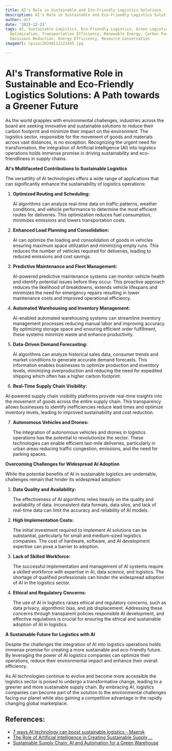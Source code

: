 ```yaml
---
title: AI's Role in Sustainable and Eco-Friendly Logistics Solutions
description: AI's Role in Sustainable and Eco-Friendly Logistics Solutions
author: Usf
date: '2023-12-23'
tags: AI, Sustainable Logistics, Eco-Friendly Logistics, Green Logistics, Supply Chain
  Optimization, Transportation Efficiency, Renewable Energy, Carbon Footprint Reduction,
  Emissions Reduction, Energy Efficiency, Resource Conservation
imageUrl: /pixa/20240112122445.jpg

---
```

# AI's  Transformative Role in Sustainable and Eco-Friendly Logistics Solutions: A Path towards a Greener  Future

As the world grapples with  environmental challenges, industries across the board are seeking innovative  and sustainable solutions to reduce their carbon footprint and minimize their impact on the environment. The logistics sector, responsible for the movement of goods and materials  across vast  distances, is no exception.  Recognizing the urgent need for transformation, the integration of Artificial Intelligence (AI) into logistics operations holds immense  promise in driving sustainability  and eco-friendliness in supply chains.

**AI's Multifaceted Contributions to Sustainable Logistics**

The versatility of AI technologies  offers a wide range of applications that can significantly enhance the sustainability of logistics operations:

1. **Optimized Routing and Scheduling:**

   AI algorithms can analyze  real-time data on traffic patterns, weather conditions,  and vehicle performance to determine the most efficient routes for deliveries. This optimization reduces fuel consumption, minimizes emissions  and lowers transportation costs.

2. **Enhanced Load Planning and Consolidation:**

   AI can optimize the loading and consolidation of goods in vehicles ensuring maximum space utilization and minimizing empty runs. This reduces the number of vehicles required for deliveries, leading to reduced emissions and cost savings.

3. **Predictive Maintenance and Fleet  Management:**

      AI-powered predictive maintenance systems  can monitor vehicle health and identify potential issues before  they occur. This proactive approach reduces the likelihood of breakdowns, extends vehicle  lifespans and minimizes the need for emergency repairs resulting in lower maintenance costs  and improved  operational efficiency.

4. **Automated  Warehousing and  Inventory Management:**

   AI-enabled automated warehousing systems can streamline  inventory management processes reducing manual labor and improving accuracy. By optimizing  storage space and ensuring efficient order fulfillment, these systems minimize waste and enhance productivity.

5. **Data-Driven Demand Forecasting:**

   AI algorithms can  analyze historical sales  data, consumer trends and market conditions  to  generate accurate demand forecasts. This information enables businesses to optimize production and inventory levels,  minimizing overproduction and reducing the need  for expedited shipping which often has a higher carbon footprint.

6.  **Real-Time Supply Chain  Visibility:**

   AI-powered supply chain visibility platforms provide real-time insights into  the movement of goods across the entire supply chain. This transparency allows  businesses to identify inefficiencies reduce lead times and optimize inventory levels, leading to improved sustainability and cost reduction.

7. **Autonomous Vehicles  and Drones:**

   The integration of autonomous vehicles and drones in logistics operations has the potential to  revolutionize the sector. These technologies can enable efficient last-mile deliveries, particularly  in urban  areas reducing traffic congestion,  emissions, and the need for parking spaces.

**Overcoming Challenges for Widespread AI Adoption**

While the potential benefits of AI in sustainable logistics are undeniable, challenges remain that hinder its widespread adoption:

1. **Data Quality and Availability:**

   The effectiveness of AI algorithms relies heavily  on the quality and availability  of data. Inconsistent data formats, data silos, and  lack of real-time data can limit the accuracy and reliability of AI models.

2. **High Implementation Costs:**

   The initial investment required to implement AI solutions  can be substantial, particularly  for small  and medium-sized logistics companies. The cost of hardware, software, and AI development expertise can pose a barrier to adoption.

3. **Lack of Skilled Workforce:**

   The  successful  implementation and management of AI systems require a skilled workforce  with expertise in AI, data science, and  logistics. The shortage  of qualified professionals can hinder the widespread adoption of AI  in  the logistics sector.

4. **Ethical and Regulatory  Concerns:**

    The use of AI in logistics raises ethical and regulatory concerns, such as data privacy, algorithmic bias, and job displacement. Addressing these concerns through transparent policies responsible AI development, and effective regulations  is crucial  for ensuring the ethical  and sustainable adoption of AI in logistics.

**A Sustainable Future for Logistics with AI**

Despite the challenges  the integration of AI into logistics operations holds immense  promise for creating a more sustainable and eco-friendly future. By leveraging the power  of AI logistics companies can  optimize their operations, reduce their environmental impact and enhance their overall efficiency.

As AI technologies continue to evolve and  become more accessible the logistics sector is  poised  to  undergo a transformative  change, leading to a greener and more sustainable supply chain.  By embracing  AI, logistics companies can become part  of the solution to the environmental challenges facing our planet while also gaining a competitive advantage in the rapidly changing global marketplace.

## References:
- [7 ways AI technology can boost sustainable logistics - Maersk](https://www.maersk.com/insights/sustainability/2023/06/01/ai-technology-can-boost-sustainable-logistics)
- [The Role of Artificial Intelligence in Creating Sustainable Supply ...](https://www.gpsi-intl.com/blog/the-role-of-artificial-intelligence-in-creating-sustainable-supply-chains/)
- [Sustainable Supply Chain: AI and Automation for a Green Warehouse](https://www.logiwa.com/blog/supply-chain-sustainability)
